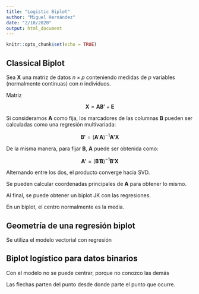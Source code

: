 ```yaml
---
title: "Logistic Biplot"
author: "Miguel Hernández"
date: "2/10/2020"
output: html_document
---
```


```r
knitr::opts_chunk$set(echo = TRUE)
```

## Classical Biplot

Sea $\mathbf{X}$ una matriz de datos $n \times p$ conteniendo medidas de $p$ variables (normalmente continuas) con $n$ individuos.

Matriz

$$\mathbf{X} = \mathbf{AB'} + \mathbf{E}$$

Si consideramos $\mathbf{A}$ como fija, los marcadores de las columnas $\mathbf{B}$ pueden ser calculadas como una regresión multivariada:

$$\mathbf{B'} = (\mathbf{A}'\mathbf{A})^{-1}\mathbf{A'}\mathbf{X}$$

De la misma manera, para fijar $\mathbf{B}$, $\mathbf{A}$ puede ser obtenida como:


$$\mathbf{A'} = (\mathbf{B}'\mathbf{B})^{-1}\mathbf{B'}\mathbf{X}$$

Alternando entre los dos, el producto converge hacia SVD.

Se pueden calcular coordenadas principales de $\mathbf{A}$ para obtener lo mismo.

Al final, se puede obtener un biplot JK con las regresiones.

En un biplot, el centro normalmente es la media.

## Geometría de una regresión biplot

Se utiliza el modelo vectorial con regresión

## Biplot logístico para datos binarios

Con el modelo no se puede centrar, porque no conozco las demás

Las flechas parten del punto desde donde parte el punto que ocurre.





